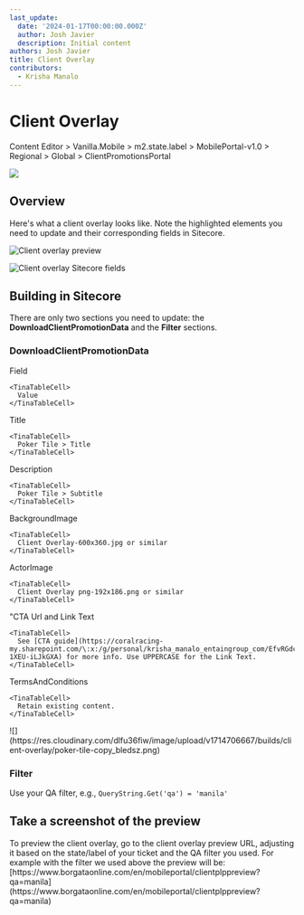 ```yaml
---
last_update:
  date: '2024-01-17T00:00:00.000Z'
  author: Josh Javier
  description: Initial content
authors: Josh Javier
title: Client Overlay
contributors:
  - Krisha Manalo
---
```


# Client Overlay

<Admonition type="info" title="Sitecore Path">
  Content Editor > Vanilla.Mobile > m2.state.label > MobilePortal-v1.0 > Regional > Global > ClientPromotionsPortal

  ![](https://res.cloudinary.com/dlfu36fiw/image/upload/v1709887528/builds/client-overlay/hrniyhxvqbqvhopz9g0e.png)

</Admonition>

## Overview

Here's what a client overlay looks like. Note the highlighted elements you need to update and their corresponding fields in Sitecore.

![Client overlay preview](https://res.cloudinary.com/dlfu36fiw/image/upload/v1709887529/builds/client-overlay/iiqbjscwybkb7mnpc0wy.png)

![Client overlay Sitecore fields](https://res.cloudinary.com/dlfu36fiw/image/upload/v1709887458/builds/client-overlay/m8zxo4avgumi499yyi8p.png)

## Building in Sitecore

There are only two sections you need to update: the **DownloadClientPromotionData** and the **Filter** sections.

### DownloadClientPromotionData

<Row>
  <Col ratio={3} sticky={false} >
  <TinaTable topHeader={true}>
  <TinaTableRow>
    <TinaTableCell>
      Field
    </TinaTableCell>

    <TinaTableCell>
      Value
    </TinaTableCell>
  </TinaTableRow>

  <TinaTableRow>
    <TinaTableCell>
      Title
    </TinaTableCell>

    <TinaTableCell>
      Poker Tile > Title
    </TinaTableCell>
  </TinaTableRow>

  <TinaTableRow>
    <TinaTableCell>
      Description
    </TinaTableCell>

    <TinaTableCell>
      Poker Tile > Subtitle
    </TinaTableCell>
  </TinaTableRow>

  <TinaTableRow>
    <TinaTableCell>
      BackgroundImage
    </TinaTableCell>

    <TinaTableCell>
      Client Overlay-600x360.jpg or similar
    </TinaTableCell>
  </TinaTableRow>

  <TinaTableRow>
    <TinaTableCell>
      ActorImage
    </TinaTableCell>

    <TinaTableCell>
      Client Overlay png-192x186.png or similar
    </TinaTableCell>
  </TinaTableRow>

  <TinaTableRow>
    <TinaTableCell>
      "CTA Url and Link Text
    </TinaTableCell>

    <TinaTableCell>
      See [CTA guide](https://coralracing-my.sharepoint.com/\:x:/g/personal/krisha_manalo_entaingroup_com/EfvRGdc4sN5MiwcmKjBu55wBGvjTEIDYp-1XEU-iLJkGXA) for more info. Use UPPERCASE for the Link Text.
    </TinaTableCell>
  </TinaTableRow>

  <TinaTableRow>
    <TinaTableCell>
      TermsAndConditions
    </TinaTableCell>

    <TinaTableCell>
      Retain existing content.
    </TinaTableCell>
  </TinaTableRow>
</TinaTable>
  </Col>

  <Col ratio={2} sticky={true} >
  ![](https://res.cloudinary.com/dlfu36fiw/image/upload/v1714706667/builds/client-overlay/poker-tile-copy_bledsz.png)
  </Col>
</Row>



### Filter

Use your QA filter, e.g., `QueryString.Get('qa') = 'manila'`

## Take a screenshot of the preview

<Admonition type="info" title="Sample Client Overlay Preview URL">
  To preview the client overlay, go to the client overlay preview URL, adjusting it based on the state/label of your ticket and the QA filter you used. For example with the filter we used above the preview will be: [https://www.borgataonline.com/en/mobileportal/clientplppreview?qa=manila](https://www.borgataonline.com/en/mobileportal/clientplppreview?qa=manila)
</Admonition>